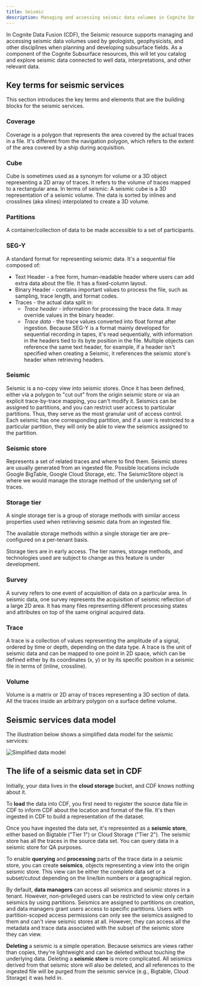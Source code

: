 ```yaml
---
title: Seismic
description: Managing and accessing seismic data volumes in Cognite Data Fusion.
---
```


In Cognite Data Fusion (CDF), the Seismic resource supports managing and accessing seismic data volumes used by geologists, geophysicists, and other disciplines when planning and developing subsurface fields. As a component of the Cognite Subsurface resources, this will let you catalog and explore seismic data connected to well data, interpretations, and other relevant data.

## Key terms for seismic services

This section introduces the key terms and elements that are the building blocks for the seismic services.

### Coverage

Coverage is a polygon that represents the area covered by the actual traces in a file. It's different from the navigation polygon, which refers to the extent of the area covered by a ship during acquisition.

### Cube

Cube is sometimes used as a synonym for volume or a 3D object representing a 2D array of traces. It refers to the volume of traces mapped to a rectangular area. In terms of seismic: A seismic cube is a 3D representation of a seismic volume. The data is sorted by inlines and crosslines (aka xlines) interpolated to create a 3D volume.

### Partitions

A container/collection of data to be made accessible to a set of participants.

### SEG-Y

A standard format for representing seismic data. It's a sequential file composed of:

- Text Header - a free form, human-readable header where users can add extra data about the file. It has a fixed-column layout.
- Binary Header - contains important values to process the file, such as sampling, trace length, and format codes.
- Traces - the actual data split in:
  - _Trace header_ - information for processing the trace data. It may override values in the binary header.
  - _Trace data_ - the trace values converted into float format after ingestion. Because SEG-Y is a format mainly developed for sequential recording in tapes, it's read sequentially, with information in the headers tied to its byte position in the file. Multiple objects can reference the same text header, for example, if a header isn't specified when creating a Seismic, it references the seismic store's header when retrieving headers.

### Seismic

Seismic is a no-copy view into seismic stores. Once it has been defined, either via a polygon to "cut out" from the origin seismic store or via an explicit trace-by-trace mapping, you can't modify it. Seismics can be assigned to partitions, and you can restrict user access to particular partitions. Thus, they serve as the most granular unit of access control. Each seismic has one corresponding partition, and if a user is restricted to a particular partition, they will only be able to view the seismics assigned to the partition.

### Seismic store

Represents a set of related traces and where to find them. Seismic stores are usually generated from an ingested file. Possible locations include Google BigTable, Google Cloud Storage, etc. The SeismicStore object is where we would manage the storage method of the underlying set of traces.

### Storage tier

A single storage tier is a group of storage methods with similar access properties used when retrieving seismic data from an ingested file.

The available storage methods within a single storage tier are pre-configured on a per-tenant basis.

<Note>
Storage tiers are in early access. The tier names, storage methods, and technologies used are subject to change as this feature is under development.
</Note>

### Survey

A survey refers to one event of acquisition of data on a particular area. In seismic data, one survey represents the acquisition of seismic reflection of a large 2D area. It has many files representing different processing states and attributes on top of the same original acquired data.

### Trace

A trace is a collection of values representing the amplitude of a signal, ordered by time or depth, depending on the data type. A trace is the unit of seismic data and can be mapped to one point in 2D space, which can be defined either by its coordinates (x, y) or by its specific position in a seismic file in terms of (inline, crossline).

### Volume

Volume is a matrix or 2D array of traces representing a 3D section of data. All the traces inside an arbitrary polygon on a surface define volume.

## Seismic services data model

The illustration below shows a simplified data model for the seismic services:

<img  src="/images/cdf/dev/concepts/resource_types/simplified_data_model_V2.PNG" alt="Simplified data model" width="x%"/>

## The life of a seismic data set in CDF

Initially, your data lives in the **cloud storage** bucket, and CDF knows nothing about it.

To **load** the data into CDF, you first need to register the source data file in CDF to inform CDF about the location and format of the file. It's then ingested in CDF to build a representation of the dataset.

Once you have ingested the data set, it's represented as a **seismic store**, either based on Bigtable ("Tier 1") or Cloud Storage ("Tier 2"). The seismic store has all the traces in the source data set. You can query data in a seismic store for QA purposes.

To enable **querying** and **processing** parts of the trace data in a seismic store, you can create **seismics**, objects representing a view into the origin seismic store. This view can be either the complete data set or a subset/cutout depending on the line/bin numbers or a geographical region.

By default, **data managers** can access all seismics and seismic stores in a tenant. However, non-privileged users can be restricted to view only certain seismics by using partitions. Seismics are assigned to partitions on creation, and data managers grant users access to specific partitions. Users with partition-scoped access permissions can only see the seismics assigned to them and can't view seismic stores at all. However, they can access all the metadata and trace data associated with the subset of the seismic store they can view.

**Deleting** a seismic is a simple operation. Because seismics are views rather than copies, they're lightweight and can be deleted without touching the underlying data. Deleting a **seismic store** is more complicated. All seismics derived from that seismic store will also be deleted, and all references to the ingested file will be purged from the seismic service (e.g., Bigtable, Cloud Storage) it was held in.

